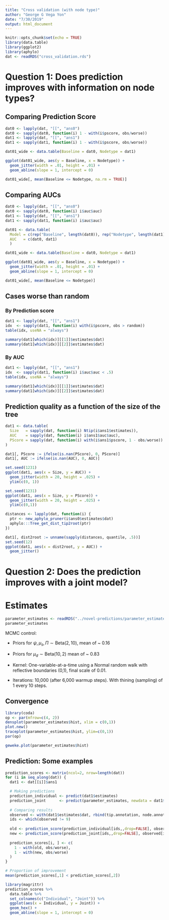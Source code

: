 ```yaml
---
title: "Cross validation (with node type)"
author: "George G Vega Yon"
date: "7/30/2019"
output: html_document
---
```


```r
knitr::opts_chunk$set(echo = TRUE)
library(data.table)
library(ggplot2)
library(aphylo)
dat <- readRDS("cross_validation.rds")
```

# Question 1: Does prediction improves with information on node types?

## Comparing Prediction Score

```r
dat0 <- lapply(dat, "[[", "ans0")
dat0 <- sapply(dat0, function(i) 1 - with(i$pscore, obs/worse))
dat1 <- lapply(dat, "[[", "ans1")
dat1 <- sapply(dat1, function(i) 1 - with(i$pscore, obs/worse))

dat01_wide <- data.table(Baseline = dat0, Nodetype = dat1)
```


```r
ggplot(dat01_wide, aes(y = Baseline, x = Nodetype)) +
  geom_jitter(width = .01, height = .01) + 
  geom_abline(slope = 1, intercept = 0)

dat01_wide[, mean(Baseline <= Nodetype, na.rm = TRUE)]

```

## Comparing AUCs

```r
dat0 <- lapply(dat, "[[", "ans0")
dat0 <- sapply(dat0, function(i) i$auc$auc)
dat1 <- lapply(dat, "[[", "ans1")
dat1 <- sapply(dat1, function(i) i$auc$auc)

dat01 <- data.table(
  Model = c(rep("Baseline", length(dat0)), rep("Nodetype", length(dat1))),
  AUC   = c(dat0, dat1)
  )

dat01_wide <- data.table(Baseline = dat0, Nodetype = dat1)

```


```r
ggplot(dat01_wide, aes(y = Baseline, x = Nodetype)) +
  geom_jitter(width = .01, height = .01) + 
  geom_abline(slope = 1, intercept = 0)

dat01_wide[, mean(Baseline <= Nodetype)]
```

## Cases worse than random

### By Prediction score

```r
dat1 <- lapply(dat, "[[", "ans1")
idx  <- sapply(dat1, function(i) with(i$pscore, obs > random))
table(idx, useNA = "always")

summary(dat1[which(idx)][[1]]$estimates$dat)
summary(dat1[which(idx)][[2]]$estimates$dat)
```

### By AUC

```r
dat1 <- lapply(dat, "[[", "ans1")
idx  <- sapply(dat1, function(i) i$auc$auc < .5)
table(idx, useNA = "always")

summary(dat1[which(idx)][[1]]$estimates$dat)
summary(dat1[which(idx)][[2]]$estimates$dat)
```

## Prediction quality as a function of the size of the tree

```r
dat1 <- data.table(
  Size   = sapply(dat, function(i) Ntip(i$ans1$estimates)),
  AUC    = sapply(dat, function(i) i$ans1$auc$auc),
  PScore = sapply(dat, function(i) with(i$ans1$pscore, 1 - obs/worse))
)

dat1[, PScore := ifelse(is.nan(PScore), 0, PScore)]
dat1[, AUC := ifelse(is.nan(AUC), 0, AUC)]
```

```r
set.seed(1231)
ggplot(dat1, aes(x = Size, y = AUC)) +
  geom_jitter(width = 20, height = .025) +
  ylim(c(0, 1))
```

```r
set.seed(1231)
ggplot(dat1, aes(x = Size, y = PScore)) +
  geom_jitter(width = 20, height = .025) + 
  ylim(c(0,1))
```

```r

distances <- lapply(dat, function(i) {
  ptr <- new_aphylo_pruner(i$ans0$estimates$dat)
  aphylo:::Tree_get_dist_tip2root(ptr)
})

dat1[, dist2root := unname(sapply(distances, quantile, .5))]
set.seed(12)
ggplot(dat1, aes(x = dist2root, y = AUC)) +
  geom_jitter()
```


# Question 2: Does the prediction improves with a joint model?

# Estimates

```r
parameter_estimates <- readRDS("../novel-predictions/parameter_estimates.rds")
parameter_estimates
```

MCMC control:

- Priors for $\psi, \mu_{s},\Pi \sim \mbox{Beta}(2, 10)$, mean of ~ 0.16

- Priors for $\mu_d \sim \mbox{Beta}(10, 2)$ mean of ~ 0.83

- Kernel: One-variable-at-a-time using a Normal random walk with reflective boundaries (0,1), final scale of 0.01.

- Iterations: 10,000 (after 6,000 warmup steps). With thining (sampling) of 1 every 10 steps.

## Convergence

```r
library(coda)
op <- par(mfrow=c(4, 2))
densplot(parameter_estimates$hist, xlim = c(0,1))
plot.new()
traceplot(parameter_estimates$hist, ylim=c(0,1))
par(op)
```

```r
geweke.plot(parameter_estimates$hist)
```

## Prediction: Some examples

```r

prediction_scores <- matrix(ncol=2, nrow=length(dat))
for (i in seq_along(dat)) {
  dat1 <- dat[[i]]$ans1

  # Making predictions
  prediction_individual <- predict(dat1$estimates)
  prediction_joint      <- predict(parameter_estimates, newdata = dat1$estimates$dat)
  
  # Comparing results
  observed <- with(dat1$estimates$dat, rbind(tip.annotation, node.annotation))
  ids <- which(observed != 9)
  
  old <- prediction_score(prediction_individual[ids,,drop=FALSE], observed[ids,,drop=FALSE])
  new <- prediction_score(prediction_joint[ids,,drop=FALSE], observed[ids,,drop=FALSE])
  
  prediction_scores[i, ] <- c(
    1 - with(old, obs/worse),
    1 - with(new, obs/worse)
  )
}

# Proportion of improvement
mean(prediction_scores[,1] < prediction_scores[,2])
```

```r
library(magrittr)
prediction_scores %>%
  data.table %>%
  set_colnames(c("Individual", "Joint")) %>%
  ggplot(aes(x = Individual, y = Joint)) +
  geom_hex() +
  geom_abline(slope = 1, intercept = 0)
```

